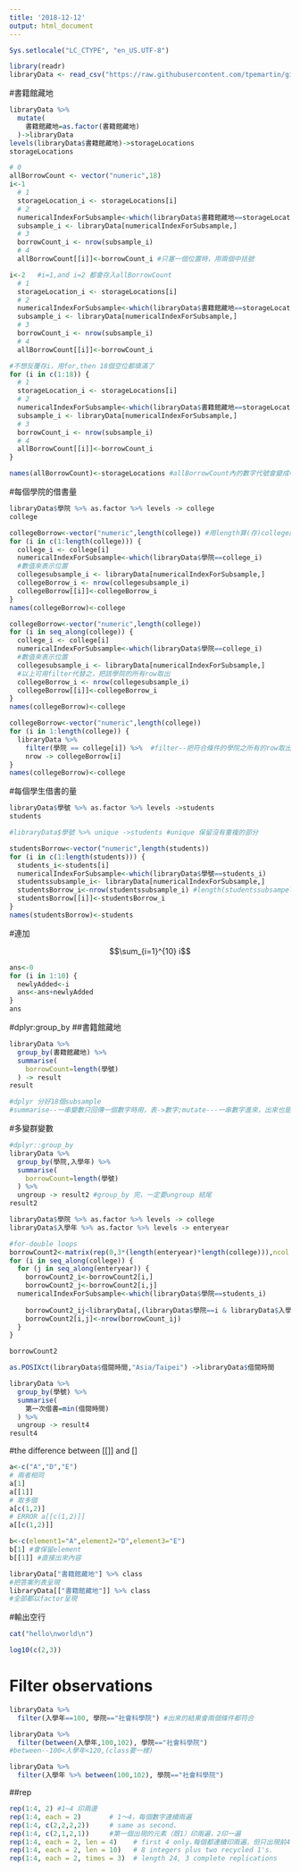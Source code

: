 ```yaml
---
title: '2018-12-12'
output: html_document
---
```


```r
Sys.setlocale("LC_CTYPE", "en_US.UTF-8")
```

```r
library(readr)
libraryData <- read_csv("https://raw.githubusercontent.com/tpemartin/github-data/master/library100_102.csv")
```
#書籍館藏地
```r
libraryData %>%
  mutate(
    書籍館藏地=as.factor(書籍館藏地)
  )->libraryData
levels(libraryData$書籍館藏地)->storageLocations
storageLocations
```

```r
# 0
allBorrowCount <- vector("numeric",18)
i<-1
  # 1
  storageLocation_i <- storageLocations[i] 
  # 2
  numericalIndexForSubsample<-which(libraryData$書籍館藏地==storageLocation_i)
  subsample_i <- libraryData[numericalIndexForSubsample,]
  # 3
  borrowCount_i <- nrow(subsample_i)
  # 4
  allBorrowCount[[i]]<-borrowCount_i #只塞一個位置時，用兩個中括號
```
```r
i<-2   #i=1,and i=2 都會存入allBorrowCount
  # 1
  storageLocation_i <- storageLocations[i] 
  # 2
  numericalIndexForSubsample<-which(libraryData$書籍館藏地==storageLocation_i)
  subsample_i <- libraryData[numericalIndexForSubsample,]
  # 3
  borrowCount_i <- nrow(subsample_i)
  # 4
  allBorrowCount[[i]]<-borrowCount_i 
```

```r
#不想反覆存i，用for,then 18個空位都填滿了
for (i in c(1:18)) {
  # 1
  storageLocation_i <- storageLocations[i] 
  # 2
  numericalIndexForSubsample<-which(libraryData$書籍館藏地==storageLocation_i)
  subsample_i <- libraryData[numericalIndexForSubsample,]
  # 3
  borrowCount_i <- nrow(subsample_i)
  # 4
  allBorrowCount[[i]]<-borrowCount_i 
}
```

```r
names(allBorrowCount)<-storageLocations #allBorrowCount內的數字代號會變成中文字的內容
```

#每個學院的借書量
```r
libraryData$學院 %>% as.factor %>% levels -> college
college
```

```r
collegeBorrow<-vector("numeric",length(college)) #用length算(存)college的量
for (i in c(1:length(college))) {
  college_i <- college[i]
  numericalIndexForSubsample<-which(libraryData$學院==college_i)
  #數值來表示位置
  collegesubsample_i <- libraryData[numericalIndexForSubsample,]
  collegeBorrow_i <- nrow(collegesubsample_i)
  collegeBorrow[[i]]<-collegeBorrow_i
}
names(collegeBorrow)<-college
```

```r
collegeBorrow<-vector("numeric",length(college))
for (i in seq_along(college)) {
  college_i <- college[i]
  numericalIndexForSubsample<-which(libraryData$學院==college_i)
  #數值來表示位置
  collegesubsample_i <- libraryData[numericalIndexForSubsample,]
  #以上可用filter代替之，把該學院的所有row取出
  collegeBorrow_i <- nrow(collegesubsample_i)
  collegeBorrow[[i]]<-collegeBorrow_i
}
names(collegeBorrow)<-college

```

```r
collegeBorrow<-vector("numeric",length(college))
for (i in 1:length(college)) {
  libraryData %>%
    filter(學院 == college[i]) %>%  #filter--把符合條件的學院之所有的row取出
    nrow -> collegeBorrow[i] 
}
names(collegeBorrow)<-college

```


#每個學生借書的量
```r
libraryData$學號 %>% as.factor %>% levels ->students
students

#libraryData$學號 %>% unique ->students #unique 保留沒有重複的部分
```
```r
studentsBorrow<-vector("numeric",length(students))
for (i in c(1:length(students))) {
  students_i<-students[i]
  numericalIndexForSubsample<-which(libraryData$學號==students_i)
  studentssubsample_i<- libraryData[numericalIndexForSubsample,]
  studentsBorrow_i<-nrow(studentssubsample_i) #length(studentssubsampel_i$學號)
  studentsBorrow[[i]]<-studentsBorrow_i
}
names(studentsBorrow)<-students

```

#連加

$$\sum_{i=1}^{10} i$$

```r
ans<-0
for (i in 1:10) {
  newlyAdded<-i
  ans<-ans+newlyAdded
}
ans
```
#dplyr:group_by
##書籍館藏地
```r
libraryData %>%
  group_by(書籍館藏地) %>%
  summarise(
    borrowCount=length(學號)
  ) -> result
result

#dplyr 分好18個subsample
#summarise--一串變數只回傳一個數字時用，表->數字;mutate---一串數字進來，出來也是一串數字
```
#多變群變數
```r
#dplyr::group_by
libraryData %>%
  group_by(學院,入學年) %>%
  summarise(
    borrowCount=length(學號)
  ) %>%
  ungroup -> result2 #group_by 完，一定要ungroup 結尾
result2
```

```r
libraryData$學院 %>% as.factor %>% levels -> college
libraryData$入學年 %>% as.factor %>% levels -> enteryear

#for-double loops
borrowCount2<-matrix(rep(0,3*(length(enteryear)*length(college))),ncol = 3)
for (i in seq_along(college)) {
  for (j in seq_along(enteryear)) {
    borrowCount2_i<-borrowCount2[i,]
    borrowCount2_j<-borrowCount2[i,j]
  numericalIndexForSubsample<-which(libraryData$學院==students_i)
    
    borrowCount2_ij<libraryData[,(libraryData$學院==i & libraryData$入學年==j)]
    borrowCount2[i,j]<-nrow(borrowCount_ij)
  }
}

borrowCount2
```

```r
as.POSIXct(libraryData$借閱時間,"Asia/Taipei") ->libraryData$借閱時間
```
```r
libraryData %>%
  group_by(學號) %>%
  summarise(
    第一次借書=min(借閱時間)
  ) %>%
  ungroup -> result4
result4
```

#the difference between [[]] and []
```r
a<-c("A","D","E")
# 兩者相同
a[1]
a[[1]]
# 取多個
a[c(1,2)]
# ERROR a[[c(1,2)]]
a[[c(1,2)]]
```
```r
b<-c(element1="A",element2="D",element3="E")
b[1] #會保留element
b[[1]] #直接出來內容
```
```r
libraryData["書籍館藏地"] %>% class
#把答案列表呈現
libraryData[["書籍館藏地"]] %>% class
#全部都以factor呈現
```
#輸出空行
```r
cat("hello\nworld\n")
```

```r
log10(c(2,3))
```

# Filter observations
```r
libraryData %>%
  filter(入學年==100, 學院=="社會科學院") #出來的結果會兩個條件都符合
```

```r
libraryData %>%
  filter(between(入學年,100,102), 學院=="社會科學院")
#between--100<入學年<120,(class要一樣)

libraryData %>% 
  filter(入學年 %>% between(100,102), 學院=="社會科學院")
```
##rep
```r
rep(1:4, 2) #1~4 印兩邊
rep(1:4, each = 2)       # 1～4，每個數字連續兩遍
rep(1:4, c(2,2,2,2))     # same as second.
rep(1:4, c(2,1,2,1))     #第一個出現的元素（既1）印兩遍，2印一遍
rep(1:4, each = 2, len = 4)    # first 4 only.每個都連續印兩遍，但只出現前4個
rep(1:4, each = 2, len = 10)   # 8 integers plus two recycled 1's.
rep(1:4, each = 2, times = 3)  # length 24, 3 complete replications

```





